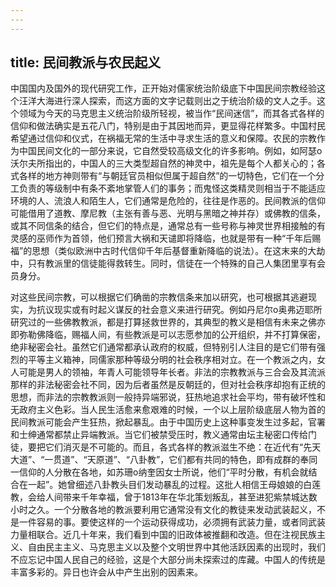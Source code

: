 ```yaml
---
---
---
```

title: 民间教派与农民起义
---



中国国内及国外的现代研究工作，正开始对儒家统治阶级底下中国民间宗教经验这个汪洋大海进行深人探索，而这方面的文字记载则出之于统治阶级的文人之手。这个领域为今天的马克思主义统治阶级所轻视，被当作“民间迷信”，而其各式各样的信仰和做法确实是五花八门，特别是由于其因地而异，更显得花样繁多。中国村民希望通过信仰和仪式，在祸福无常的生活中寻求生活的意义和保障。农民的宗教作为中国民间文化的一部分来说，它自然受较高级文化的许多影响。例如，如阿瑟o沃尔夫所指出的，中国人的三大类型超自然的神灵中，祖先是每个人都关心的；各式各样的地方神则带有“与朝廷官员相似但属于超自然”的一切特色，它们在一个分工负责的等级制中有条不紊地掌管人们的事务；而鬼怪这类精灵则相当于不能适应环境的人、流浪人和陌生人，它们通常是危险的，往往是作恶的。民间教派的信仰可能借用了道教、摩尼教（主张有善与恶、光明与黑暗之神并存）或佛教的信条，或其不同信条的结合，但它们的特点是，通常总有一些号称与神灵世界相接触的有灵感的巫师作为首领，他们预言大祸和天谴即将降临，也就是带有一种“千年后赐福”的思想（类似欧洲中古时代信仰千年后基督重新降临的说法）。在这末来的大劫中，只有教派里的信徒能得救转生。同时，信徒在一个特殊的自己人集团里享有会员身分。

对这些民间宗教，可以根据它们确凿的宗教信条来加以研究，也可根据其逃避现实，为抗议现实或有时起义谋反的社会意义来进行研究。例如丹尼尔o奥弗迈耶所研究过的一些佛教教派，都是打算拯救世界的，其典型的教义是相信有未来之佛亦即弥勒佛降临，赐福人间，有些教派是可以志愿参加的公开组织，并不打算保密，绝非秘密会社。虽然它们通常都承认政府的权威，但特别引人注目的是它们带有强烈的平等主义箱神，同儒家那种等级分明的社会秩序相对立。在一个教派之内，女人可能是男人的领袖，年青人可能领导年长者。非法的宗教教派与三合会及其流派那样的非法秘密会社不同，因为后者虽然是反朝廷的，但对社会秩序却抱有正统的思想，而非法的宗教教派则一般持异端邪说，狂热地追求社会平均，带有破坏性和无政府主义色彩。当人民生活愈来愈艰难的时候，一个以上层阶级底层人物为首的民间教派可能会产生狂热，掀起暴乱。由于中国历史上这种事变发生过多起，官署和士绅通常都禁止异端教派。当它们被禁受压时，教义通常由坛主秘密口传给门徒，要把它们消灭是不可能的。而且，各式各样的教派滋生不绝：在近代有“先天大道”、“一贯道”、“天原道”、“八卦教”，它们都有共同的特色，即有成群的奉同一信仰的人分散在各地，如苏珊o纳奎因女士所说，他们“平时分散，有机会就结合在一起”。她曾细述八卦教头目们发动暴乱的过程。这批人相信王母娘娘的白莲教，会给人间带来千年幸福，曾于1813年在华北策划叛乱，甚至进犯紫禁城达数小时之久。一个分散各地的教派要利用它通常没有文化的教徒来发动武装起义，不是一件容易的事。要使这样的一个运动获得成功，必须拥有武装力量，或者同武装力量相联合。近几十年来，我们看到中国的旧政体被推翻和改造。但在注视民族主义、自由民主主义、马克思主义以及整个文明世界中其他活跃因素的出现时，我们不应忘记中国人民自己的经验，这是个大部分尚未探索过的库藏。中国人的传统是丰富多彩的。异日也许会从中产生出别的因素来。
